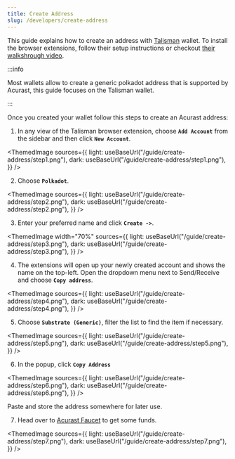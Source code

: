 ```yaml
---
title: Create Address
slug: /developers/create-address
---
```



This guide explains how to create an address with [Talisman](https://www.talisman.xyz/wallet) wallet. To install the browser extensions, follow their setup instructions or checkout [their walkshrough video](https://www.youtube.com/watch?v=spSPykclJ8I).

:::info

Most wallets allow to create a generic polkadot address that is supported by Acurast, this guide focuses on the Talisman wallet.

:::

<div class="padding-vert--md"></div>

Once you created your wallet follow this steps to create an Acurast address:

1. In any view of the Talisman browser extension, choose **`Add Account`** from the sidebar and then click **`New Account`**.

<ThemedImage
  sources={{
    light: useBaseUrl("/guide/create-address/step1.png"),
    dark: useBaseUrl("/guide/create-address/step1.png"),
  }}
/>

<div class="padding-vert--md"></div>

2. Choose **`Polkadot`**.

<ThemedImage
  sources={{
    light: useBaseUrl("/guide/create-address/step2.png"),
    dark: useBaseUrl("/guide/create-address/step2.png"),
  }}
/>
<div class="padding-vert--md"></div>

3. Enter your preferred name and click **`Create ->`**.

<ThemedImage
  width="70%"
  sources={{
    light: useBaseUrl("/guide/create-address/step3.png"),
    dark: useBaseUrl("/guide/create-address/step3.png"),
  }}
/>

<div class="padding-vert--md"></div>

4. The extensions will open up your newly created account and shows the name on the top-left. Open the dropdown menu next to Send/Receive and choose **`Copy address`**.

<ThemedImage
  sources={{
    light: useBaseUrl("/guide/create-address/step4.png"),
    dark: useBaseUrl("/guide/create-address/step4.png"),
  }}
/>

5. Choose **`Substrate (Generic)`**, filter the list to find the item if necessary.

<ThemedImage
  sources={{
    light: useBaseUrl("/guide/create-address/step5.png"),
    dark: useBaseUrl("/guide/create-address/step5.png"),
  }}
/>

6. In the popup, click **`Copy Address`**

<ThemedImage
  sources={{
    light: useBaseUrl("/guide/create-address/step6.png"),
    dark: useBaseUrl("/guide/create-address/step6.png"),
  }}
/>

<div class="padding-vert--md"></div>

Paste and store the address somewhere for later use.

7. Head over to [Acurast Faucet](https://faucet.acurast.com/) to get some funds.

<ThemedImage
  sources={{
    light: useBaseUrl("/guide/create-address/step7.png"),
    dark: useBaseUrl("/guide/create-address/step7.png"),
  }}
/>
